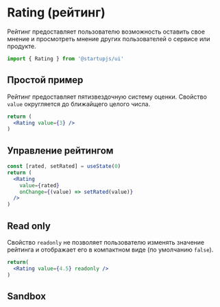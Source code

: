 
# Rating (рейтинг)

Рейтинг предоставляет пользователю возможность оставить свое мнение и просмотреть мнение других пользователей о сервисе или продукте.

```jsx
import { Rating } from '@startupjs/ui'
```

## Простой пример

Рейтинг предоставляет пятизвездочную систему оценки. Свойство `value` округляется до ближайщего целого числа.

```jsx example
return (
  <Rating value={3} />
)
```

## Управление рейтингом

```jsx example
const [rated, setRated] = useState(0)
return (
  <Rating
    value={rated}
    onChange={(value) => setRated(value)}
  />
)
```

## Read only

Свойство `readonly` не позволяет пользователю изменять значение рейтинга и отображает его в компактном виде (по умолчанию `false`).

```jsx example
return(
  <Rating value={4.5} readonly />
)
```

## Sandbox

<Sandbox Component={Rating} />
